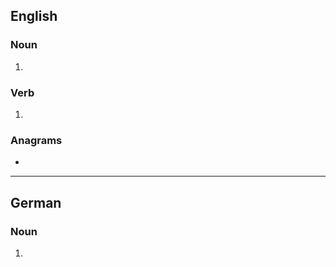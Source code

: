 {{also|tasers|TASers}}
==English==

===Noun===
{{head|en|noun form}}

# {{plural of|Taser|lang=en}}

===Verb===
{{head|en|verb form}}

# {{en-third-person singular of|Taser}}

===Anagrams===
* {{anagrams|en|a=aersst|Saters|Tesars|assert|asters|reasts|setars|stares|stears|tarses}}

----

==German==

===Noun===
{{head|de|noun form|g=m}}

# {{inflection of|Taser||gen|s|lang=de}}